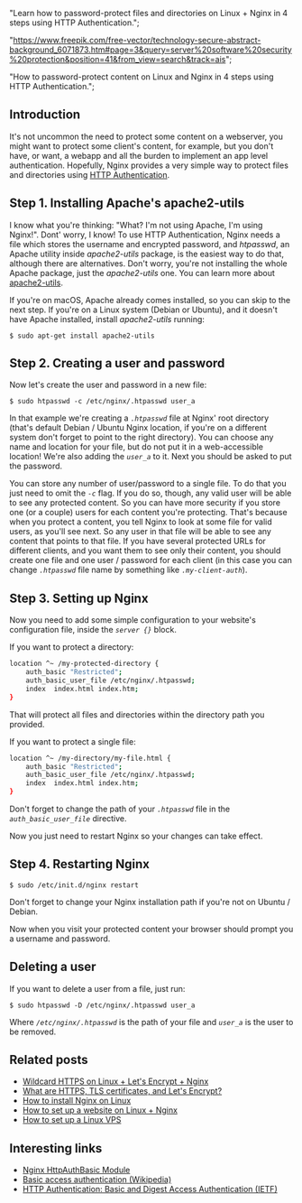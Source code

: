 





  "Learn how to password-protect files and directories on Linux + Nginx in 4 steps using HTTP Authentication.";



  "https://www.freepik.com/free-vector/technology-secure-abstract-background_6071873.htm#page=3&query=server%20software%20security%20protection&position=41&from_view=search&track=ais";







  "How to password-protect content on Linux and Nginx in 4 steps using HTTP Authentication.";




## Introduction

It's not uncommon the need to protect some content on a webserver, you might want to protect some client's content, for example, but you don't have, or want, a webapp and all the burden to implement an app level authentication.
Hopefully, Nginx provides a very simple way to protect files and directories using [HTTP Authentication](https://en.wikipedia.org/wiki/Basic_access_authentication).

<WarningBoxNoRunDollarSign />

## Step 1. Installing Apache's apache2-utils

I know what you're thinking: "What? I'm not using Apache, I'm using Nginx!".
Dont' worry, I know! To use HTTP Authentication, Nginx needs a file which stores the username and encrypted password, and _htpasswd_, an Apache utility inside _apache2-utils_ package, is the easiest way to do that, although there are alternatives.
Don't worry, you're not installing the whole Apache package, just the _apache2-utils_ one.
You can learn more about [apache2-utils](https://packages.debian.org/sid/apache2-utils).

If you're on macOS, Apache already comes installed, so you can skip to the next step.
If you're on a Linux system (Debian or Ubuntu), and it doesn't have Apache installed, install _apache2-utils_ running:

```shell
$ sudo apt-get install apache2-utils
```

## Step 2. Creating a user and password

Now let's create the user and password in a new file:

```shell
$ sudo htpasswd -c /etc/nginx/.htpasswd user_a
```

In that example we're creating a _`.htpasswd`_ file at Nginx' root directory (that's default Debian / Ubuntu Nginx location, if you're on a different system don't forget to point to the right directory).
You can choose any name and location for your file, but do not put it in a web-accessible location!
We're also adding the _`user_a`_ to it.
Next you should be asked to put the password.

You can store any number of user/password to a single file.
To do that you just need to omit the _`-c`_ flag.
If you do so, though, any valid user will be able to see any protected content.
So you can have more security if you store one (or a couple) users for each content you're protecting.
That's because when you protect a content, you tell Nginx to look at some file for valid users, as you'll see next.
So any user in that file will be able to see any content that points to that file.
If you have several protected URLs for different clients, and you want them to see only their content, you should create one file and one user / password for each client (in this case you can change _`.htpasswd`_ file name by something like _`.my-client-auth`_).

## Step 3. Setting up Nginx

Now you need to add some simple configuration to your website's configuration file, inside the _`server {}`_ block.

If you want to protect a directory:

```bash
location ^~ /my-protected-directory {
    auth_basic "Restricted";
    auth_basic_user_file /etc/nginx/.htpasswd;
    index  index.html index.htm;
}
```

That will protect all files and directories within the directory path you provided.

If you want to protect a single file:

```bash
location ^~ /my-directory/my-file.html {
    auth_basic "Restricted";
    auth_basic_user_file /etc/nginx/.htpasswd;
    index  index.html index.htm;
}
```

Don't forget to change the path of your _`.htpasswd`_ file in the _`auth_basic_user_file`_ directive.

Now you just need to restart Nginx so your changes can take effect.

## Step 4. Restarting Nginx

```shell
$ sudo /etc/init.d/nginx restart
```

Don't forget to change your Nginx installation path if you're not on Ubuntu / Debian.

Now when you visit your protected content your browser should prompt you a username and password.

## Deleting a user

If you want to delete a user from a file, just run:

```shell
$ sudo htpasswd -D /etc/nginx/.htpasswd user_a
```

Where _`/etc/nginx/.htpasswd`_ is the path of your file and _`user_a`_ is the user to be removed.

## Related posts

- [Wildcard HTTPS on Linux + Let's Encrypt + Nginx](/blog/how-to-wildcard-https-tls-linux-lets-encrypt-nginx/)<br />
- [What are HTTPS, TLS certificates, and Let's Encrypt?](/blog/what-are-https-tls-certificates-and-lets-encrypt/)<br />
- [How to install Nginx on Linux](/blog/how-to-install-nginx-tutorial-ubuntu-and-debian/)<br />
- [How to set up a website on Linux + Nginx](/blog/how-to-configure-a-website-on-nginx-and-linux-tutorial/)<br />
- [How to set up a Linux VPS](/blog/how-to-securely-set-up-vps-server-tutorial-ubuntu-and-debian/)

## Interesting links

- [Nginx HttpAuthBasic Module](https://nginx.org/en/docs/http/ngx_http_auth_basic_module.html)<br />
- [Basic access authentication (Wikipedia)](https://en.wikipedia.org/wiki/Basic_access_authentication)<br />
- [HTTP Authentication: Basic and Digest Access Authentication (IETF)](https://www.rfc-editor.org/rfc/rfc2617)
